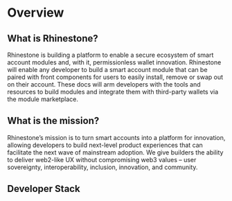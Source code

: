 # Overview

## What is Rhinestone?

Rhinestone is building a platform to enable a secure ecosystem of smart account modules and, with it, permissionless wallet innovation. Rhinestone will enable any developer to build a smart account module that can be paired with front components for users to easily install, remove or swap out on their account. These docs will arm developers with the tools and resources to build modules and integrate them with third-party wallets via the module marketplace.

## What is the mission?

Rhinestone’s mission is to turn smart accounts into a platform for innovation, allowing developers to build next-level product experiences that can facilitate the next wave of mainstream adoption. We give builders the ability to deliver web2-like UX without compromising web3 values – user sovereignty, interoperability, inclusion, innovation, and community.

## Developer Stack

